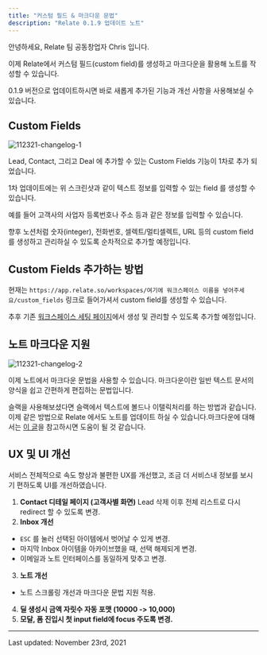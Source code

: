 ```yaml
---
title: "커스텀 필드 & 마크다운 문법"
description: "Relate 0.1.9 업데이트 노트"
---
```


안녕하세요, Relate 팀 공동창업자 Chris 입니다.

이제 Relate에서 커스텀 필드(custom field)를 생성하고 마크다운을 활용해 노트를 작성할 수 있습니다.

0.1.9 버전으로 업데이트하시면 바로 새롭게 추가된 기능과 개선 사항을 사용해보실 수 있습니다.

## Custom Fields

![112321-changelog-1](/images/changelog/112321-changelog-1.png)

Lead, Contact, 그리고 Deal 에 추가할 수 있는 Custom Fields 기능이 1차로 추가 되었습니다.

1차 업데이트에는 위 스크린샷과 같이 텍스트 정보를 입력할 수 있는 field 를 생성할 수 
있습니다.

예를 들어 고객사의 사업자 등록번호나 주소 등과 같은 정보를 입력할 수 있습니다. 

향후 노션처럼 숫자(integer), 전화번호, 셀렉트/멀티셀렉트, URL 등의 custom field 를 생성하고 관리하실 수 있도록 순차적으로 추가할 예정입니다.

## Custom Fields 추가하는 방법
현재는 `https://app.relate.so/workspaces/여기에 워크스페이스 이름을 넣어주세요/custom_fields` 링크로 들어가셔서 custom field를 생성할 수 있습니다.

추후 기존 [워크스페이스 세팅 페이지](https://app.relate.so/workspaces)에서 생성 및 관리할 수 있도록 추가할 예정입니다.

## 노트 마크다운 지원

![112321-changelog-2](/images/changelog/112321-changelog-2.png)

이제 노트에서 마크다운 문법을 사용할 수 있습니다. 마크다운이란 일반 텍스트 문서의 양식을 쉽고 간편하게 편집하는 문법입니다. 

슬랙을 사용해보셨다면 슬랙에서 텍스트에 볼드나 이탤릭처리를 하는 방법과 같습니다. 이제 같은 방법으로 Relate 에서도 노트를 업데이트 하실 수 있습니다.마크다운에 대해서는 [이 글](https://theorydb.github.io/envops/2019/05/22/envops-blog-how-to-use-md/)을 참고하시면 도움이 될 것 같습니다.

## UX 및 UI 개선
서비스 전체적으로 속도 향상과 불편한 UX를 개선했고, 조금 더 서비스내 정보를 보시기 편하도록 UI를 개선하였습니다.

1. **Contact 디테일 페이지 (고객사별 화면)**
Lead 삭제 이후 전체 리스트로 다시 redirect 할 수 있도록 변경.
2. **Inbox 개선**
- `ESC` 를 눌러 선택된 아이템에서 벗어날 수 있게 변경.
- 마지막 Inbox 아이템을 아카이브했을 때, 선택 해제되게 변경.
- 이메일과 노트 인터페이스를 동일하게 맞추고 변경.
3. **노트 개선**
- 노트 스크롤링 개선과 마크다운 문법 지원 적용.
4. **딜 생성시 금액 자릿수 자동 포맷 (10000 -> 10,000)**
5. **모달, 폼 진입시 첫 input field에 focus 주도록 변경.**

---

Last updated: November 23rd, 2021